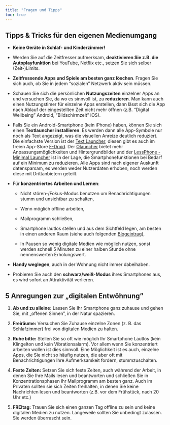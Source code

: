 ---
title: "Fragen und Tipps"
toc: true
---

## Tipps & Tricks für den eigenen Medienumgang

-   **Keine Geräte in Schlaf- und Kinderzimmer!**

-   Werden Sie auf die Zeitfresser aufmerksam, **deaktivieren Sie z.B. die Autoplayfunktion** bei YouTube, Netflix etc., setzen Sie sich selber (Zeit-)Limits.

-   **Zeitfressende Apps und Spiele am besten ganz löschen**. Fragen Sie sich auch, ob Sie in jedem "sozialen" Netzwerk aktiv sein müssen.

-   Schauen Sie sich die persönlichen **Nutzungszeiten** einzelner Apps an und versuchen Sie, da wo es sinnvoll ist, zu **reduzieren**. Man kann auch einen Nutzungstimer für einzelne Apps erstellen, dann lässt sich die App nach Ablauf der eingestellten Zeit nicht mehr öffnen (z.B. "Digital Wellbeing" Android, "Bildschirmzeit" iOS).

-   Falls Sie ein Android-Smartphone (kein iPhone) haben, können Sie sich einen **Textlauncher installieren**. Es werden dann alle App-Symbole nur noch als Text angezeigt, was die visuellen Anreize deutlich reduziert. Die einfachste Version ist der [Text Launcher](https://play.google.com/store/apps/details?id=ademar.textlauncher), diesen gibt es auch im freien App-Store [F-Droid](https://f-droid.org/de/packages/ademar.textlauncher/). Der [Olauncher](https://play.google.com/store/apps/details?id=app.olauncher) bietet mehr Anpassungsmöglichkeiten und Hintergrundbilder und der [LessPhone - Minimal Launcher](https://play.google.com/store/apps/details?id=me.aswinmohan.nophone) ist in der Lage, die Smartphonefunktionen bei Bedarf auf ein Minimum zu reduzieren. Alle Apps sind nach eigener Auskunft datensparsam, es werden weder Nutzerdaten erhoben, noch werden diese mit Drittanbietern geteilt.

-   Für **konzentriertes Arbeiten und Lernen**:

    -   Nicht stören-/Fokus-Modus benutzen um Benachrichtigungen stumm und unsichtbar zu schalten,

    -   Wenn möglich offline arbeiten,

    -   Mailprogramm schließen,

    -   Smartphone lautlos stellen und aus dem Sichtfeld legen, am besten in einen anderen Raum (siehe auch folgenden [Blogeintrag](/posts/230923-brain-drain-smartphone/)),

    -   In Pausen so wenig digitale Medien wie möglich nutzen, sonst werden schnell 5 Minuten zu einer halben Stunde ohne nennenswerten Erholungswert.

-   **Handy weglegen**, auch in der Wohnung nicht immer dabeihaben.

-   Probieren Sie auch den **schwarz/weiß-Modus** ihres Smartphones aus, es wird sofort an Attraktivität verlieren.

## 5 Anregungen zur „digitalen Entwöhnung"

1.  **Ab und zu alleine:** Lassen Sie Ihr Smartphone ganz zuhause und gehen Sie, mit „offenen Sinnen", in der Natur spazieren.

2.  **Freiräume:** Versuchen Sie Zuhause einzelne Zonen (z. B. das Schlafzimmer) frei von digitalen Medien zu halten.

3.  **Ruhe bitte:** Stellen Sie so oft wie möglich Ihr Smartphone Lautlos (kein Klingelton und kein Vibrationsalarm). Vor allem wenn Sie konzentriert arbeiten wollen ist dies sinnvoll. Eine Möglichkeit ist es auch, einzelne Apps, die Sie nicht so häufig nutzen, die aber oft mit Benachrichtigungen Ihre Aufmerksamkeit fordern, stummzuschalten.

4.  **Feste Zeiten:** Setzen Sie sich feste Zeiten, auch während der Arbeit, in denen Sie Ihre Mails lesen und beantworten und schließen Sie in Konzentrationsphasen ihr Mailprogramm am besten ganz. Auch im Privaten sollten sie sich Zeiten freihalten, in denen Sie keine Nachrichten lesen und beantworten (z.B. vor dem Frühstück, nach 20 Uhr etc.)

5.  **FREItag:** Trauen Sie sich einen ganzen Tag offline zu sein und keine digitalen Medien zu nutzen. Langeweile sollten Sie unbedingt zulassen. Sie werden überrascht sein.
